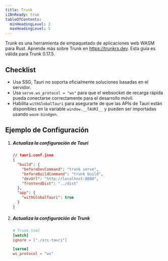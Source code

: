 ```yaml
---
title: Trunk
i18nReady: true
tableOfContents:
  minHeadingLevel: 2
  maxHeadingLevel: 5
---
```



Trunk es una herramienta de empaquetado de aplicaciones web WASM para Rust. Aprende más sobre Trunk en https://trunkrs.dev. Esta guía es válida para Trunk 0.17.5.

## Checklist

- Usa SSG, Tauri no soporta oficialmente soluciones basadas en el servidor.
- Usa `serve.ws_protocol = "ws"` para que el websocket de recarga rápida pueda conectarse correctamente para el desarrollo móvil.
- Habilita `withGlobalTauri` para asegurarte de que las APIs de Tauri están disponibles en la variable `window.__TAURI__` y pueden ser importadas usando `wasm-bindgen`.

## Ejemplo de Configuración

<Steps>

1. ##### Actualiza la configuración de Tauri

   ```json
   // tauri.conf.json
   {
     "build": {
       "beforeDevCommand": "trunk serve",
       "beforeBuildCommand": "trunk build",
       "devUrl": "http://localhost:8080",
       "frontendDist": "../dist"
     },
     "app": {
       "withGlobalTauri": true
     }
   }
   ```

1. ##### Actualiza la configuración de Trunk

   ```toml
   # Trunk.toml
   [watch]
   ignore = ["./src-tauri"]

   [serve]
   ws_protocol = "ws"
   ```

</Steps>